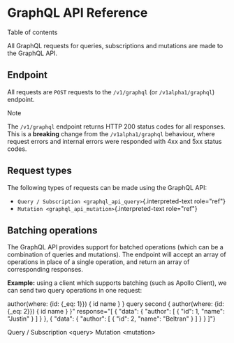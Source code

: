 
GraphQL API Reference
=====================

Table of contents

All GraphQL requests for queries, subscriptions and mutations are made
to the GraphQL API.

Endpoint
--------

All requests are `POST` requests to the `/v1/graphql` (or
`/v1alpha1/graphql`) endpoint.

Note

The `/v1/graphql` endpoint returns HTTP 200 status codes for all
responses. This is a **breaking** change from the `/v1alpha1/graphql`
behaviour, where request errors and internal errors were responded with
4xx and 5xx status codes.

Request types
-------------

The following types of requests can be made using the GraphQL API:

-   `Query / Subscription <graphql_api_query>`{.interpreted-text
    role="ref"}
-   `Mutation <graphql_api_mutation>`{.interpreted-text role="ref"}

Batching operations
-------------------

The GraphQL API provides support for batched operations (which can be a
combination of queries and mutations). The endpoint will accept an array
of operations in place of a single operation, and return an array of
corresponding responses.

**Example:** using a client which supports batching (such as Apollo
Client), we can send two query operations in one request:

  author(where: {id: {_eq: 1}}) {
    id
    name
  }
}
query second {
  author(where: {id: {_eq: 2}}) {
    id
    name
  }
}" response="[
  {
    \"data\": {
      \"author\": [
        {
          \"id\": 1,
          \"name\": \"Justin\"
        }
      ]
    }
  },
  {
    \"data\": {
      \"author\": [
        {
          \"id\": 2,
          \"name\": \"Beltran\"
        }
      ]
    }
  }
]"}

Query / Subscription \<query\> Mutation \<mutation\>
